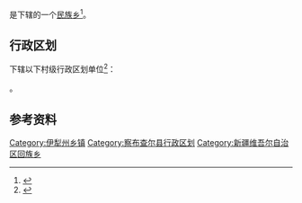 {{中国乡级行政区|65/40/22/205/000}}

'''{{PAGENAMEBASE}}'''是{{PRC admin/fullname|65/40/22/205/000|3}}下辖的一个[[民族乡|民族乡]]<ref>{{PRC admin/ref sgc|{{PRC admin/parent|65/40/22/205/000}}}}</ref>。

== 行政区划 ==
{{PAGENAMEBASE}}下辖以下村级行政区划单位<ref>{{PRC admin/ref sgc|65/40/22/205/000}}</ref>：

{{PRC admin/children|65/40/22/205/000}}。

== 参考资料 ==
{{reflist}}

{{新疆维吾尔自治区伊犁哈萨克自治州察布查尔锡伯自治县行政区划}}
{{新疆行政区划小作品}}

[[Category:伊犁州乡镇|Category:伊犁州乡镇]]
[[Category:察布查尔县行政区划|Category:察布查尔县行政区划]]
[[Category:新疆维吾尔自治区回族乡|Category:新疆维吾尔自治区回族乡]]